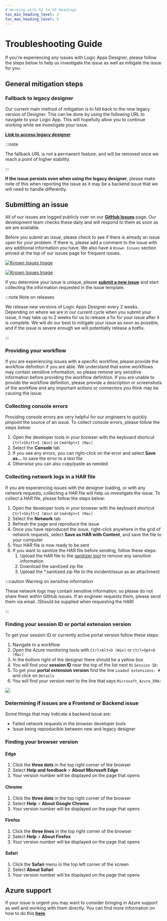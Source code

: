 ```yaml
---
# Working with h2 to h5 Headings
toc_min_heading_level: 2
toc_max_heading_level: 5
---
```


# Troubleshooting Guide

If you're experiencing any issues with Logic Apps Designer, please follow the steps below to help us investigate the issue as well as mitigate the issue for you.

## General mitigation steps

### Fallback to legacy designer

Our current main method of mitigation is to fall back to the now legacy version of Designer. This can be done by using the following URL to navigate to your Logic App. This will hopefully allow you to continue working while we investigate your issue.

**[Link to access legacy designer](https://aka.ms/lafallback)**

:::note

The fallback URL is not a permanent feature, and will be removed once we reach a point of higher stability.

:::

**If the issue persists even when using the legacy designer**, please make note of this when reporting the issue as it may be a backend issue that we will need to handle differently.

## Submitting an issue

All of our issues are logged publicly over on our **[GitHub Issues](https://github.com/Azure/LogicAppsUX/issues)** page. Our development team checks these daily and will respond to them as soon as we are available.

Before you submit an issue, please check to see if there is already an issue open for your problem. If there is, please add a comment to the issue with any additional information you have. We also have a `Known Issues` section pinned at the top of our issues page for frequent issues.

[![Known Issues Image](./img/tsg/knownIssuesExample_light.png#light-mode-only)](https://github.com/Azure/LogicAppsUX/issues/2402)

[![Known Issues Image](./img/tsg/knownIssuesExample_dark.png#dark-mode-only)](https://github.com/Azure/LogicAppsUX/issues/2402)

If you determine your issue is unique, please **[submit a new issue](https://github.com/Azure/LogicAppsUX/issues/new?assignees=&labels=&projects=&template=bug_report.yml)** and start collecting the information requested in the issue template.

:::note Note on releases

We release new versions of Logic Apps Designer every 2 weeks. Depending on where we are in our current cycle when you submit your issue, it may take up to 2 weeks for us to release a fix for your issue after it is complete. We will do our best to mitigate your issue as soon as possible, and if the issue is severe enough we will potentially release a hotfix.

:::

### Providing your workflow

If you are experiencing issues with a specific workflow, please provide the workflow definition if you are able. We understand that some workflows may contain sensitive information, so please remove any sensitive information before providing the workflow definition. If you are unable to provide the workflow definition, please provide a description or screenshots of the workflow and any important actions or connectors you think may be causing the issue.

### Collecting console errors

Providing console errors are very helpful for our engineers to quickly pinpoint the source of an issue. To collect console errors, please follow the steps below:

1. Open the developer tools in your browser with the keyboard shortcut `Ctrl+Shift+I (Win)` or `Cmd+Opt+I (Mac)`
2. Select the **Console** tab
3. If you see any errors, you can right-click on the error and select **Save as...** to save the error to a text file
4. Otherwise you can also copy/paste as needed

### Collecting network logs in a HAR file

If you are experiencing issues with the designer loading, or with any network requests, collecting a HAR file will help us investigate the issue. To collect a HAR file, please follow the steps below:

1. Open the developer tools in your browser with the keyboard shortcut `Ctrl+Shift+I (Win)` or `Cmd+Opt+I (Mac)`
2. Select the **Network** tab
3. Refresh the page and reproduce the issue
4. Once you have reproduced the issue, right-click anywhere in the grid of network requests, select **Save as HAR with Content**, and save the file to your computer
5. Your HAR file is now ready to be sent
6. If you want to sanitize the HAR file before sending, follow these steps: 
    1. Upload the HAR file to the [sanitizer tool](https://aka.ms/sanitizer) to remove any sensitive information
    2. Download the sanitized zip file
    3. Upload the *.sanitized.zip file to the incident/issue as an attachment

:::caution Warning on sensitive information

These network logs may contain sensitive information, so please do not share them within GitHub issues. If an engineer requests them, please send them via email. (Should be supplied when requesting the HAR)

:::

### Finding your session ID or portal extension version

To get your session ID or currently active portal version follow these steps:

1. Navigate to a workflow
2. Open the Azure monitoring tools with `Ctrl+Alt+D (Win)` or `Ctrl+Opt+D (Mac)`
3. In the bottom right of the designer there should be a yellow box
4. You will find your **session ID** near the top of the list next to `Session ID:`
5. To get your **portal extension version** find the line `Loaded extensions: #` and click on `Details`
6. You will find your version next to the line that says `Microsoft_Azure_EMA:`

![](./img/tsg/portalVersionBox.png)

### Determining if issues are a Frontend or Backend issue

Some things that may indicate a backend issue are:

- Failed network requests in the browser developer tools
- Issue being reproducible between new and legacy designer

### Finding your browser version

#### Edge

1. Click the **three dots** in the top right corner of the browser
2. Select **Help and feedback** > **About Microsoft Edge**
3. Your version number will be displayed on the page that opens

#### Chrome

1. Click the **three dots** in the top right corner of the browser
2. Select **Help** > **About Google Chrome**
3. Your version number will be displayed on the page that opens

#### Firefox

1. Click the **three lines** in the top right corner of the browser
2. Select **Help** > **About Firefox**
3. Your version number will be displayed on the page that opens

#### Safari

1. Click the **Safari** menu in the top left corner of the screen
2. Select **About Safari**
3. Your version number will be displayed on the page that opens

## Azure support

If your issue is urgent you may want to consider bringing in Azure support as well and working with them directly. You can find more information on how to do this **[here](https://docs.microsoft.com/en-us/azure/azure-portal/supportability/how-to-create-azure-support-request)**.
